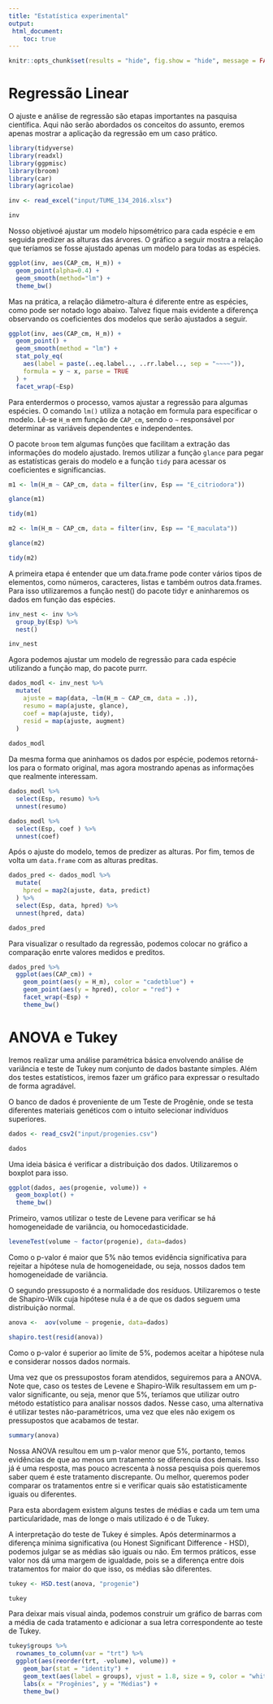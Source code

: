```yaml
---
title: "Estatística experimental"
output:
 html_document:
    toc: true 
---
```


```r
knitr::opts_chunk$set(results = "hide", fig.show = "hide", message = FALSE, warning = FALSE)
```

# Regressão Linear

O ajuste e análise de regressão são etapas importantes na pasquisa científica. Aqui não serão abordados os conceitos do assunto, eremos apenas mostrar a aplicação da regressão em um caso prático.

```r
library(tidyverse)
library(readxl)
library(ggpmisc)
library(broom)
library(car)
library(agricolae)

inv <- read_excel("input/TUME_134_2016.xlsx")

inv
```

Nosso objetivoé ajustar um modelo hipsométrico para cada espécie e em seguida predizer as alturas das árvores. O gráfico a seguir mostra a relação que teríamos se fosse ajustado apenas um modelo para todas as espécies.

```r
ggplot(inv, aes(CAP_cm, H_m)) +
  geom_point(alpha=0.4) +
  geom_smooth(method="lm") +
  theme_bw()
```

Mas na prática, a relação diâmetro-altura é diferente entre as espécies, como pode ser notado logo abaixo. Talvez fique mais evidente a diferença observando os coeficientes dos modelos que serão ajustados a seguir.

```r
ggplot(inv, aes(CAP_cm, H_m)) +
  geom_point() +
  geom_smooth(method = "lm") +
  stat_poly_eq(
    aes(label = paste(..eq.label.., ..rr.label.., sep = "~~~~")), 
    formula = y ~ x, parse = TRUE
  ) +
  facet_wrap(~Esp)
```

Para enterdermos o processo, vamos ajustar a regressão para algumas espécies. O comando `lm()` utiliza a notação em formula para especificar o modelo. Lê-se `H_m` em função de `CAP_cm`, sendo o `~` responsável por determinar as variáveis dependentes e independentes.

O pacote `broom` tem algumas funções que facilitam a extração das informações do modelo ajustado. Iremos utilizar a função `glance` para pegar as estatísticas gerais do modelo e a função `tidy` para acessar os coeficientes e significancias.


```r
m1 <- lm(H_m ~ CAP_cm, data = filter(inv, Esp == "E_citriodora"))

glance(m1)
```

```r
tidy(m1)
```

```r
m2 <- lm(H_m ~ CAP_cm, data = filter(inv, Esp == "E_maculata"))

glance(m2)
```

```r
tidy(m2)
```

A primeira etapa é entender que um data.frame pode conter vários tipos de elementos, como números, caracteres, listas e também outros data.frames. Para isso utilizaremos a função nest() do pacote tidyr e aninharemos os dados em função das espécies.

```r
inv_nest <- inv %>%
  group_by(Esp) %>%
  nest() 

inv_nest
```

Agora podemos ajustar um modelo de regressão para cada espécie utilizando a função map, do pacote purrr.

```r
dados_modl <- inv_nest %>% 
  mutate(
    ajuste = map(data, ~lm(H_m ~ CAP_cm, data = .)),
    resumo = map(ajuste, glance),
    coef = map(ajuste, tidy),
    resid = map(ajuste, augment)
  )
 
dados_modl
```

Da mesma forma que aninhamos os dados por espécie, podemos retorná-los para o formato original, mas agora mostrando apenas as informações que realmente interessam.

```r
dados_modl %>%
  select(Esp, resumo) %>% 
  unnest(resumo)
```

```r
dados_modl %>%
  select(Esp, coef ) %>% 
  unnest(coef)
```

Após o ajuste do modelo, temos de predizer as alturas. Por fim, temos de volta um `data.frame` com as alturas preditas.

```r
dados_pred <- dados_modl %>% 
  mutate(
    hpred = map2(ajuste, data, predict)
  ) %>%
  select(Esp, data, hpred) %>% 
  unnest(hpred, data)

dados_pred
```

Para visualizar o resultado da regressão, podemos colocar no gráfico a comparação enrte valores medidos e preditos.

```r
dados_pred %>% 
  ggplot(aes(CAP_cm)) +
    geom_point(aes(y = H_m), color = "cadetblue") +
    geom_point(aes(y = hpred), color = "red") +
    facet_wrap(~Esp) +
    theme_bw()
```

# ANOVA e Tukey

Iremos realizar uma análise paramétrica básica envolvendo análise de variância e teste de Tukey num conjunto de dados bastante simples. Além dos testes estatísticos, iremos fazer um gráfico para expressar o resultado de forma agradável.

O banco de dados é proveniente de um Teste de Progênie, onde se testa diferentes materiais genéticos com o intuito selecionar indivíduos superiores.

```r
dados <- read_csv2("input/progenies.csv")

dados
```

Uma ideia básica é verificar a distribuição dos dados. Utilizaremos o boxplot para isso.

```r
ggplot(dados, aes(progenie, volume)) +
  geom_boxplot() +
  theme_bw() 
```

Primeiro, vamos utilizar o teste de Levene para verificar se há homogeneidade de variância, ou homocedasticidade.

```r
leveneTest(volume ~ factor(progenie), data=dados)
```

Como o p-valor é maior que 5% não temos evidência significativa para rejeitar a hipótese nula de homogeneidade, ou seja, nossos dados tem homogeneidade de variância.

O segundo pressuposto é a normalidade dos resíduos. Utilizaremos o teste de Shapiro-Wilk cuja hipótese nula é a de que os dados seguem uma distribuição normal. 

```r
anova <-  aov(volume ~ progenie, data=dados)

shapiro.test(resid(anova))
```

Como o p-valor é superior ao limite de 5%, podemos aceitar a hipótese nula e considerar nossos dados normais.

Uma vez que os pressupostos foram atendidos, seguiremos para a ANOVA. Note que, caso os testes de Levene e Shapiro-Wilk resultassem em um p-valor significante, ou seja, menor que 5%, teríamos que utilizar outro método estatístico para analisar nossos dados. Nesse caso, uma alternativa é utilizar testes não-paramétricos, uma vez que eles não exigem os pressupostos que acabamos de testar.

```r
summary(anova)
```

Nossa ANOVA resultou em um p-valor menor que 5%, portanto, temos evidências de que ao menos um tratamento se diferencia dos demais. Isso já é uma resposta, mas pouco acrescenta à nossa pesquisa pois queremos saber quem é este tratamento discrepante. Ou melhor, queremos poder comparar os tratamentos entre si e verificar quais são estatisticamente iguais ou diferentes.

Para esta abordagem existem alguns testes de médias e cada um tem uma particularidade, mas de longe o mais utilizado é o de Tukey. 

A interpretação do teste de Tukey é simples. Após determinarmos a diferença mínima significativa (ou Honest Significant Difference - HSD), podemos julgar se as médias são iguais ou não. Em termos práticos, esse valor nos dá uma margem de igualdade, pois se a diferença entre dois tratamentos for maior do que isso, os médias são diferentes.

```r
tukey <- HSD.test(anova, "progenie")

tukey
```

Para deixar mais visual ainda, podemos construir um gráfico de barras com a média de cada tratamento e adicionar a sua letra correspondente ao teste de Tukey.

```r
tukey$groups %>% 
  rownames_to_column(var = "trt") %>% 
  ggplot(aes(reorder(trt, -volume), volume)) +
    geom_bar(stat = "identity") +
    geom_text(aes(label = groups), vjust = 1.8, size = 9, color = "white") +
    labs(x = "Progênies", y = "Médias") +
    theme_bw()
```